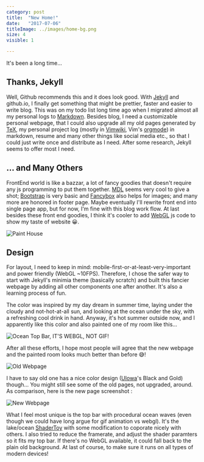 ```yaml
---
category: post
title:  "New Home!"
date:   "2017-07-06"
titleImage: ../images/home-bg.png
size: 4
visible: 1

---
```


It's been a long time...

## Thanks, Jekyll
Well, Github recommends this and it does look good. With [Jekyll](https://jekyllrb.com/) and github.io, I finally get something that might be prettier, faster and easier to write blog. This was on my todo list long time ago when I migrated almost all my personal logs to [Markdown](https://daringfireball.net/projects/markdown/syntax). Besides blog, I need a customizable personal webpage, that I could also upgrade all my old pages generated by [TeX](https://www.tug.org/begin.html), my personal project log (mostly in [Vimwiki](https://github.com/vimwiki/vimwiki), Vim's [orgmode](http://orgmode.org/)) in markdown, resume and many other things like social media etc., so that I could just write once and distribute as I need. After some research, Jekyll seems to offer most I need. 

<!-- 
My folder structure is like, under Vimwiki (my personal private wiki): 
-->

## ... and Many Others
FrontEnd world is like a bazzar, a lot of fancy goodies that doesn't require any js programming to put them together. [MDL](https://getmdl.io/) seems very cool to give a shot; [Bootstrap](http://getbootstrap.com/) is very basic and [Fancybox](http://fancybox.net/) also helps for images; and many more are honored in footer page. Maybe eventually I'll rewrite front end into single page app, but for now, I'm fine with this blog work flow. At last besides these front end goodies, I think it's cooler to add [WebGL](https://developer.mozilla.org/en-US/docs/Web/API/WebGL_API) js code to show my taste of website 😀.

![Paint House](../images/blog/2017/paint-house.png)


## Design
For layout, I need to keep in mind: mobile-first-or-at-least-very-important and power friendly (WebGL ~10FPS).
Therefore, I chose the safer way to start with Jekyll's minimia theme (basically scratch) and built this fancier webpage by adding all other components one after another. It's also a learning process of fun. 


The color was inspired by my day dream in summer time, laying under the cloudy and not-hot-at-all sun, and looking at the ocean under the sky, with a refreshing cool drink in hand. Anyway, it's hot summer outside now, and I apparently like this color and also painted one of my room like this...

![*Ocean Top Bar*, **IT'S WEBGL, NOT GIF!** ](../images/blog/2017/ocean-top-bar.gif)



After all these efforts, I hope most people will agree that the new webpage and the painted room looks much better than before 😅! 

![Old Webpage](../images/blog/2017/old-web-page.png)

I have to say old one has a nice color design ([UIowa](https://uiowa.edu/)'s Black and Gold) though... You might still see some of the old pages, not upgraded, around. As comparison, here is the new page screenshot :

![New Webpage](../images/blog/2017/new-web-page.png)

What I feel most unique is the top bar with procedural ocean waves (even though we could have long argue for gif animation vs webgl). It's the lake/ocean [ShaderToy](https://www.shadertoy.com/view/XdXcDf) with some modification to coporate nicely with others. I also tried to reduce the framerate, and adjust the shader paramters so it fits my top bar. If there's no WebGL available, it could fall back to the plain old background. At last of course, to make sure it runs on all types of modern devices!
